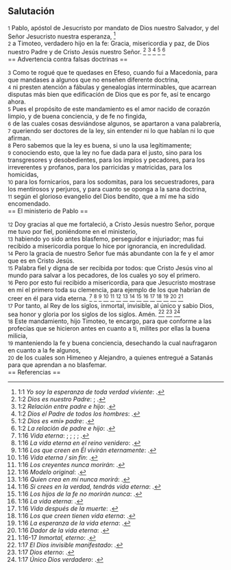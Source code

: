 == Salutación ==

{{anchor|1}} <small>1</small> Pablo, apóstol de Jesucristo por mandato de Dios nuestro Salvador, y del Señor Jesucristo nuestra esperanza, <ref>1:1 ''Yo soy la esperanza de toda verdad viviente'': {{lib|LU|182|1|10}}.</ref><br>
{{anchor|2}} <small>2</small> a Timoteo, verdadero hijo en la fe: Gracia, misericordia y paz, de Dios nuestro Padre y de Cristo Jesús nuestro Señor. <ref>1:2 ''Dios es nuestro Padre'': {{lib|LU|141|4|2}}; {{lib|LU|149|6|8}}.</ref> <ref>1:2 ''Relación entre padre e hijo'': {{lib|LU|131|10|6}}.</ref> <ref>1:2 ''Dios el Padre de todos los hombres'': {{lib|LU|194|4|6}}.</ref> <ref>1:2 ''Dios es «mi» padre'': {{lib|LU|131|10|5}}.</ref> <ref>1:2 ''La relación de padre e hijo'': {{lib|LU|131|10|8}}.</ref><br>
== Advertencia contra falsas doctrinas ==

{{anchor|3}} <small>3</small> Como te rogué que te quedases en Efeso, cuando fui a Macedonia, para que mandases a algunos que no enseñen diferente doctrina,<br>
{{anchor|4}} <small>4</small> ni presten atención a fábulas y genealogías interminables, que acarrean disputas más bien que edificación de Dios que es por fe, así te encargo ahora.<br>
{{anchor|5}} <small>5</small> Pues el propósito de este mandamiento es el amor nacido de corazón limpio, y de buena conciencia, y de fe no fingida,<br>
{{anchor|6}} <small>6</small> de las cuales cosas desviándose algunos, se apartaron a vana palabrería,<br>
{{anchor|7}} <small>7</small> queriendo ser doctores de la ley, sin entender ni lo que hablan ni lo que afirman.<br>
{{anchor|8}} <small>8</small> Pero sabemos que la ley es buena, si uno la usa legítimamente;<br>
{{anchor|9}} <small>9</small> conociendo esto, que la ley no fue dada para el justo, sino para los transgresores y desobedientes, para los impíos y pecadores, para los irreverentes y profanos, para los parricidas y matricidas, para los homicidas,<br>
{{anchor|10}} <small>10</small> para los fornicarios, para los sodomitas, para los secuestradores, para los mentirosos y perjuros, y para cuanto se oponga a la sana doctrina,<br>
{{anchor|11}} <small>11</small> según el glorioso evangelio del Dios bendito, que a mí me ha sido encomendado.<br>
== El ministerio de Pablo ==

{{anchor|12}} <small>12</small> Doy gracias al que me fortaleció, a Cristo Jesús nuestro Señor, porque me tuvo por fiel, poniéndome en el ministerio,<br>
{{anchor|13}} <small>13</small> habiendo yo sido antes blasfemo, perseguidor e injuriador; mas fui recibido a misericordia porque lo hice por ignorancia, en incredulidad.<br>
{{anchor|14}} <small>14</small> Pero la gracia de nuestro Señor fue más abundante con la fe y el amor que es en Cristo Jesús.<br>
{{anchor|15}} <small>15</small> Palabra fiel y digna de ser recibida por todos: que Cristo Jesús vino al mundo para salvar a los pecadores, de los cuales yo soy el primero.<br>
{{anchor|16}} <small>16</small> Pero por esto fui recibido a misericordia, para que Jesucristo mostrase en mí el primero toda su clemencia, para ejemplo de los que habrían de creer en él para vida eterna. <ref>1:16 ''Vida eterna'': {{lib|LU|101|6|8}}; {{lib|LU|162|2|7}}; {{lib|LU|27|1|5}}; {{lib|LU|2|2|1}}; {{lib|LU|3|0|1}}.</ref> <ref>1:16 ''La vida eterna en el reino venidero'': {{lib|LU|181|2|11}}.</ref> <ref>1:16 ''Los que creen en Él vivirán eternamente'': {{lib|LU|190|5|4}}.</ref> <ref>1:16 ''Vida eterna / sin fin'': {{lib|LU|170|2|20}}.</ref> <ref>1:16 ''Los creyentes nunca morirán'': {{lib|LU|162|7|5}}.</ref> <ref>1:16 ''Modelo original'': {{lib|LU|27|2|1}}.</ref> <ref>1:16 ''Quien crea en mí nunca morirá'': {{lib|LU|168|0|7}}.</ref> <ref>1:16 ''Si crees en la verdad, tendrás vida eterna'': {{lib|LU|157|6|10}}.</ref> <ref>1:16 ''Los hijos de la fe no morirán nunca'': {{lib|LU|193|1|2}}.</ref> <ref>1:16 ''La vida eterna'': {{lib|LU|146|3|7}}.</ref> <ref>1:16 ''Vida después de la muerte'': {{lib|LU|121|5|11}}.</ref> <ref>1:16 ''Los que creen tienen vida eterna'': {{lib|LU|153|2|11}}.</ref> <ref>1:16 ''La esperanza de la vida eterna'': {{lib|LU|170|2|2}}.</ref> <ref>1:16 ''Dador de la vida eterna'': {{lib|LU|128|1|10}}.</ref> <ref>1:16-17 ''Inmortal, eterno'': {{lib|LU|2|1|2}}.</ref><br>
{{anchor|17}} <small>17</small> Por tanto, al Rey de los siglos, inmortal, invisible, al único y sabio Dios, sea honor y gloria por los siglos de los siglos. Amén. <ref>1:17 ''El Dios invisible manifestado'': {{lib|LU|32|4|7}}.</ref> <ref>1:17 ''Dios eterno'': {{lib|LU|0|3|2}}.</ref> <ref>1:17 ''Único Dios verdadero'': {{lib|LU|1|3|1}}.</ref><br>
{{anchor|18}} <small>18</small> Este mandamiento, hijo Timoteo, te encargo, para que conforme a las profecías que se hicieron antes en cuanto a ti, milites por ellas la buena milicia,<br>
{{anchor|19}} <small>19</small> manteniendo la fe y buena conciencia, desechando la cual naufragaron en cuanto a la fe algunos,<br>
{{anchor|20}} <small>20</small> de los cuales son Himeneo y Alejandro, a quienes entregué a Satanás para que aprendan a no blasfemar.<br>
== Referencias ==

<references />
